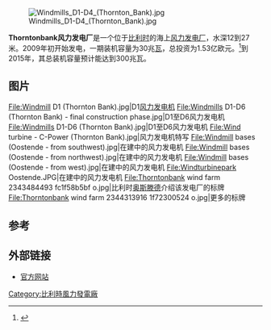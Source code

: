 [[File:Windmills_D1-D4_(Thornton_Bank).jpg|thumb]]

'''Thorntonbank风力发电厂'''是一个位于[[比利时|比利时]]的海上[[风力发电厂|风力发电厂]]，水深12到27米。2009年初开始发电，一期装机容量为30兆[[瓦特|瓦]]，总投资为1.53亿欧元。<ref>{{cite web|url=http://www.huaxiawind.com.cn/detail.asp?infoId=3178|title=比利时Thornton Bank海上风电场一期|publisher=华夏风电网|accessdate=2010-04-03}}{{dead link|date=2017年11月 |bot=InternetArchiveBot |fix-attempted=yes }}</ref>到2015年，其总装机容量预计能达到300兆瓦。

==图片==
<gallery perrow="5">
File:Windmill D1 (Thornton Bank).jpg|D1[[风力发电机|风力发电机]]
File:Windmills D1-D6 (Thornton Bank) - final construction phase.jpg|D1至D6风力发电机
File:Windmills D1-D6 (Thornton Bank).jpg|D1至D6风力发电机
File:Wind turbine - C-Power (Thornton Bank).jpg|风力发电机特写
File:Windmill bases (Oostende - from southwest).jpg|在建中的风力发电机
File:Windmill bases (Oostende - from northwest).jpg|在建中的风力发电机
File:Windmill bases (Oostende - from west).jpg|在建中的风力发电机
File:Windturbinepark Oostende.JPG|在建中的风力发电机
File:Thorntonbank wind farm 2343484493 fc1f58b5bf o.jpg|比利时[[奥斯滕德|奥斯滕德]]介绍该发电厂的标牌
File:Thorntonbank wind farm 2344313916 1f72300524 o.jpg|更多的标牌
</gallery>

==参考==
{{reflist}}

==外部链接==
* [https://web.archive.org/web/20101204064126/http://www.c-power.be/applet_mernu_en/index01_en.htm 官方网站]

{{European building-stub}}
[[Category:比利時風力發電廠|Category:比利時風力發電廠]]